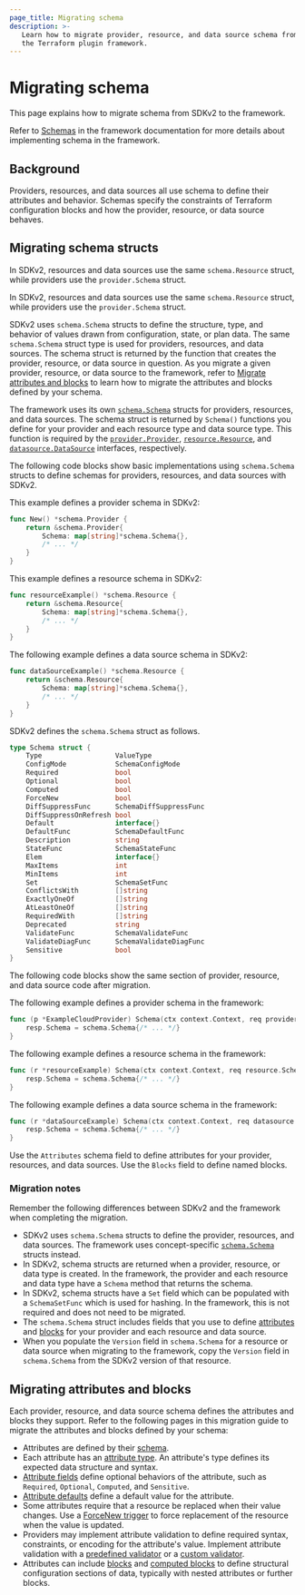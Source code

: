```yaml
---
page_title: Migrating schema
description: >-
   Learn how to migrate provider, resource, and data source schema from SDKv2 to
   the Terraform plugin framework.
---
```


# Migrating schema

This page explains how to migrate schema from SDKv2 to the framework.

Refer to [Schemas](/terraform/plugin/framework/handling-data/schemas) in the
framework documentation for more details about implementing schema in the
framework.

## Background

Providers, resources, and data sources all use schema to define their attributes
and behavior. Schemas specify the constraints of Terraform configuration blocks
and how the provider, resource, or data source behaves.

## Migrating schema structs

In SDKv2, resources and data sources use the same `schema.Resource` struct,
 while providers use the `provider.Schema` struct.

In SDKv2, resources and data sources use the same `schema.Resource` struct,
 while providers use the `provider.Schema` struct.

SDKv2 uses `schema.Schema` structs to define the structure, type, and behavior
of values drawn from configuration, state, or plan data. The same
`schema.Schema` struct type is used for providers, resources, and data sources.
The schema struct is returned by the function that creates the provider,
resource, or data source in question. As you migrate a given provider, resource,
or data source to the framework, refer to [Migrate attributes and
blocks](#migrating-attributes-and-blocks) to learn how to migrate the attributes
and blocks defined by your schema.

The framework uses its own
[`schema.Schema`](https://pkg.go.dev/github.com/hashicorp/terraform-plugin-framework/resource/schema#Schema)
structs for providers, resources, and data sources. The schema struct is
returned by `Schema()` functions you define for your provider and each resource
type and data source type. This function is required by the
[`provider.Provider`](https://pkg.go.dev/github.com/hashicorp/terraform-plugin-framework/provider#Provider),
[`resource.Resource`](https://pkg.go.dev/github.com/hashicorp/terraform-plugin-framework/resource#Resource),
and
[`datasource.DataSource`](https://pkg.go.dev/github.com/hashicorp/terraform-plugin-framework/datasource#DataSource)
interfaces, respectively.

<Tabs>
<Tab heading="SDKv2">

The following code blocks show basic implementations using `schema.Schema`
structs to define schemas for providers, resources, and data sources with SDKv2.

This example defines a provider schema in SDKv2:

```go
func New() *schema.Provider {
    return &schema.Provider{
        Schema: map[string]*schema.Schema{},
        /* ... */
    }
}
```

This example defines a resource schema in SDKv2:

```go
func resourceExample() *schema.Resource {
    return &schema.Resource{
        Schema: map[string]*schema.Schema{},
        /* ... */
    }
}
```

The following example defines a data source schema in SDKv2:

```go
func dataSourceExample() *schema.Resource {
    return &schema.Resource{
        Schema: map[string]*schema.Schema{},
        /* ... */
    }
}
```

SDKv2 defines the `schema.Schema` struct as follows.

```go
type Schema struct {
    Type                  ValueType
    ConfigMode            SchemaConfigMode
    Required              bool
    Optional              bool
    Computed              bool
    ForceNew              bool
    DiffSuppressFunc      SchemaDiffSuppressFunc
    DiffSuppressOnRefresh bool
    Default               interface{}
    DefaultFunc           SchemaDefaultFunc
    Description           string
    StateFunc             SchemaStateFunc
    Elem                  interface{}
    MaxItems              int
    MinItems              int
    Set                   SchemaSetFunc
    ConflictsWith         []string
    ExactlyOneOf          []string
    AtLeastOneOf          []string
    RequiredWith          []string
    Deprecated            string
    ValidateFunc          SchemaValidateFunc
    ValidateDiagFunc      SchemaValidateDiagFunc
    Sensitive             bool
}
```

</Tab>
<Tab heading="Framework">

The following code blocks show the same section of provider, resource, and data
source code after migration.

The following example defines a provider schema in the framework:

```go
func (p *ExampleCloudProvider) Schema(ctx context.Context, req provider.SchemaRequest, resp *provider.SchemaResponse) {
    resp.Schema = schema.Schema{/* ... */}
}
```

The following example defines a resource schema in the framework:

```go
func (r *resourceExample) Schema(ctx context.Context, req resource.SchemaRequest, resp *resource.SchemaResponse) {
    resp.Schema = schema.Schema{/* ... */}
}
```

The following example defines a data source schema in the framework:

```go
func (r *dataSourceExample) Schema(ctx context.Context, req datasource.SchemaRequest, resp *datasource.SchemaResponse) {
    resp.Schema = schema.Schema{/* ... */}
}
```

Use the `Attributes` schema field to define attributes for your provider,
resources, and data sources. Use the `Blocks` field to define named blocks.

</Tab>
</Tabs>

### Migration notes

Remember the following differences between SDKv2 and the framework when
completing the migration.

- SDKv2 uses `schema.Schema` structs to define the provider, resources, and data
  sources. The framework uses concept-specific
  [`schema.Schema`](https://pkg.go.dev/github.com/hashicorp/terraform-plugin-framework/resource/schema#Schema)
  structs instead.
- In SDKv2, schema structs are returned when a provider, resource, or data type
  is created. In the framework, the provider and each resource and data type
  have a `Schema` method that returns the schema.
- In SDKv2, schema structs have a `Set` field which can be populated with a
  `SchemaSetFunc` which is used for hashing. In the framework, this is not
  required and does not need to be migrated.
- The `schema.Schema` struct includes fields that you use to define
  [attributes](/terraform/plugin/framework/migrating/attributes-blocks/attribute-schema)
  and [blocks](/terraform/plugin/framework/migrating/attributes-blocks/blocks)
  for your provider and each resource and data source.
- When you populate the `Version` field in `schema.Schema` for a resource or
  data source when migrating to the framework, copy the `Version` field in
  `schema.Schema` from the SDKv2 version of that resource.

<!-- FIXME: Examples? -->

## Migrating attributes and blocks

Each provider, resource, and data source schema defines the attributes and
blocks they support. Refer to the following pages in this migration guide to
migrate the attributes and blocks defined by your schema:

- Attributes are defined by their
  [schema](/terraform/plugin/framework/migrating/attributes-blocks/attribute-schema).
- Each attribute has an [attribute
  type](/terraform/plugin/framework/migrating/attributes-blocks/types). An
  attribute's type defines its expected data structure and syntax.
- [Attribute
  fields](/terraform/plugin/framework/migrating/attributes-blocks/fields) define
  optional behaviors of the attribute, such as `Required`, `Optional`,
  `Computed`, and `Sensitive`.
- [Attribute
  defaults](/terraform/plugin/framework/migrating/attributes-blocks/default-values)
  define a default value for the attribute.
- Some attributes require that a resource be replaced when their value changes.
  Use a [ForceNew
  trigger](/terraform/plugin/framework/migrating/attributes-blocks/force-new) to
  force replacement of the resource when the value is updated.
- Providers may implement attribute validation to define required syntax,
  constraints, or encoding for the attribute's value. Implement attribute
  validation with a [predefined
  validator](/terraform/plugin/framework/migrating/attributes-blocks/validators-predefined)
  or a [custom
  validator](/terraform/plugin/framework/migrating/attributes-blocks/validators-custom).
- Attributes can include
  [blocks](/terraform/plugin/framework/migrating/attributes-blocks/attribute-schema)
  and [computed
  blocks](/terraform/plugin/framework/migrating/attributes-blocks/blocks-computed)
  to define structural configuration sections of data, typically with nested
  attributes or further blocks.
